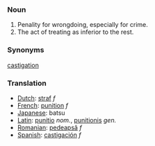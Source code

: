=== Noun ===

#Penality for wrongdoing, especially for crime.
#The act of treating as inferior to the rest.

=== Synonyms ===
[[castigation]]

=== Translation ===
*[[Dutch]]: [[straf]] ''f''
*[[French]]: [[punition]] ''f''
*[[Japanese]]: batsu
*[[Latin]]: [[punitio]] ''nom.'', [[punitionis]] ''gen.''
*[[Romanian]]: [[pedeapsă]] ''f''
*[[Spanish]]: [[castigación]] ''f''
